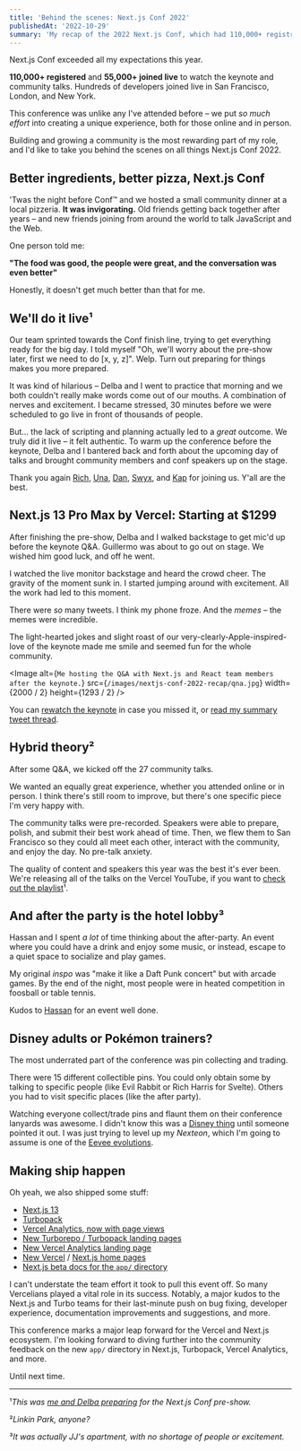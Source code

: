 ```yaml
---
title: 'Behind the scenes: Next.js Conf 2022'
publishedAt: '2022-10-29'
summary: 'My recap of the 2022 Next.js Conf, which had 110,000+ registrants and 55,000+ developers joining live.'
---
```


Next.js Conf exceeded all my expectations this year.

**110,000+ registered** and **55,000+ joined live** to watch the keynote and community talks. Hundreds of developers joined live in San Francisco, London, and New York.

This conference was unlike any I've attended before – we put _so much effort_ into creating a unique experience, both for those online and in person.

Building and growing a community is the most rewarding part of my role, and I'd like to take you behind the scenes on all things Next.js Conf 2022.

<StaticTweet id="1584969722189484032" />

## Better ingredients, better pizza, Next.js Conf

'Twas the night before Conf™️ and we hosted a small community dinner at a local pizzeria. **It was invigorating.** Old friends getting back together after years – and new friends joining from around the world to talk JavaScript and the Web.

<StaticTweet id="1585755520543039488" />

One person told me:

**"The food was good, the people were great, and the conversation was even better"**

Honestly, it doesn't get much better than that for me.

## We'll do it live¹

Our team sprinted towards the Conf finish line, trying to get everything ready for the big day. I told myself "Oh, we'll worry about the pre-show later, first we need to do [x, y, z]". Welp. Turn out preparing for things makes you more prepared.

It was kind of hilarious – Delba and I went to practice that morning and we both couldn't really make words come out of our mouths. A combination of nerves and excitement. I became stressed, 30 minutes before we were scheduled to go live in front of thousands of people.

But... the lack of scripting and planning actually led to a _great_ outcome. We truly did it live – it felt authentic. To warm up the conference before the keynote, Delba and I bantered back and forth about the upcoming day of talks and brought community members and conf speakers up on the stage.

<StaticTweet id="1584956560832614400" />

Thank you again [Rich](https://twitter.com/Rich_Harris), [Una](https://twitter.com/Una), [Dan](https://twitter.com/dan_abramov), [Swyx](https://twitter.com/swyx), and [Kap](https://twitter.com/kapehe_ok) for joining us. Y'all are the best.

## Next.js 13 Pro Max by Vercel: Starting at $1299

After finishing the pre-show, Delba and I walked backstage to get mic'd up before the keynote Q&A. Guillermo was about to go out on stage. We wished him good luck, and off he went.

I watched the live monitor backstage and heard the crowd cheer. The gravity of the moment sunk in. I started jumping around with excitement. All the work had led to this moment.

There were _so_ many tweets. I think my phone froze. And the _memes_ – the memes were incredible.

<StaticTweet id="1584974847306002432" />

The light-hearted jokes and slight roast of our very-clearly-Apple-inspired-love of the keynote made me smile and seemed fun for the whole community.

<Image
  alt={`Me hosting the Q&A with Next.js and React team members after the keynote.`}
  src={`/images/nextjs-conf-2022-recap/qna.jpg`}
  width={2000 / 2}
  height={1293 / 2}
/>

You can [rewatch the keynote](https://www.youtube.com/watch?v=NiknNI_0J48) in case you missed it, or [read my summary tweet thread](https://twitter.com/WalsheSway/status/1585349567410626560).

## Hybrid theory²

After some Q&A, we kicked off the 27 community talks.

We wanted an equally great experience, whether you attended online or in person. I think there's still room to improve, but there's one specific piece I'm very happy with.

The community talks were pre-recorded. Speakers were able to prepare, polish, and submit their best work ahead of time. Then, we flew them to San Francisco so they could all meet each other, interact with the community, and enjoy the day. No pre-talk anxiety.

The quality of content and speakers this year was the best it's ever been. We're releasing all of the talks on the Vercel YouTube, if you want to [check out the playlist](https://www.youtube.com/playlist?list=PLBnKlKpPeagll1CCK08EvjqgCq0C_dXZq&)¹.

## And after the party is the hotel lobby³

Hassan and I spent _a lot_ of time thinking about the after-party. An event where you could have a drink and enjoy some music, or instead, escape to a quiet space to socialize and play games.

<StaticTweet id="1585134730017935360" />

My original _inspo_ was "make it like a Daft Punk concert" but with arcade games. By the end of the night, most people were in heated competition in foosball or table tennis.

Kudos to [Hassan](https://twitter.com/nutlope) for an event well done.

## Disney adults or Pokémon trainers?

The most underrated part of the conference was pin collecting and trading.

There were 15 different collectible pins. You could only obtain some by talking to specific people (like Evil Rabbit or Rich Harris for Svelte). Others you had to visit specific places (like the after party).

<StaticTweet id="1585015842659786752" />

Watching everyone collect/trade pins and flaunt them on their conference lanyards was awesome. I didn't know this was a [Disney thing](https://www.shopdisney.com/toys-collectibles/collectibles/pins/) until someone pointed it out. I was just trying to level up my _Nexteon_, which I'm going to assume is one of the [Eevee evolutions](<https://bulbapedia.bulbagarden.net/wiki/Eevee_(Pok%C3%A9mon)>).

## Making ship happen

Oh yeah, we also shipped some stuff:

- [Next.js 13](http://nextjs.org/13)
- [Turbopack](https://vercel.com/blog/turbopack)
- [Vercel Analytics, now with page views](https://vercel.com/blog/vercel-acquires-splitbee)
- [New Turborepo / Turbopack landing pages](https://turbo.build/)
- [New Vercel Analytics landing page](https://vercel.com/analytics)
- [New Vercel](https://vercel.com/home) / [Next.js home pages](http://nextjs.org/)
- [Next.js beta docs for the `app/` directory](https://beta.nextjs.org/docs)

I can't understate the team effort it took to pull this event off. So many Vercelians played a vital role in its success. Notably, a major kudos to the Next.js and Turbo teams for their last-minute push on bug fixing, developer experience, documentation improvements and suggestions, and more.

This conference marks a major leap forward for the Vercel and Next.js ecosystem. I'm looking forward to diving further into the community feedback on the new `app/` directory in Next.js, Turbopack, Vercel Analytics, and more.

Until next time.

---

¹*This was [me and Delba preparing](https://www.youtube.com/watch?v=vu2NK5REvWM) for the Next.js Conf pre-show.*

²*Linkin Park, anyone?*

³*It was actually JJ's apartment, with no shortage of people or excitement.*
